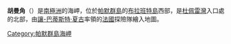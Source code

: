 {{coord|64|24|S|62|41|W|source:GNIS|display=title}}

'''胡曼角'''（{{lang-en|Humann Point}}）是[[南極洲|南極洲]]的海岬，位於[[帕默群島|帕默群島]]的[[布拉班特島|布拉班特島]]西部，是[[杜佩雷灣|杜佩雷灣]]入口處的北部，由[[讓-巴蒂斯特·夏古|讓-巴蒂斯特·夏古]]率領的[[法國|法國]]探險隊繪入地圖。

{{DEFAULTSORT:Humann Point}}
[[Category:帕默群島海岬|Category:帕默群島海岬]]


{{PalmerArchipelago-geo-stub}}